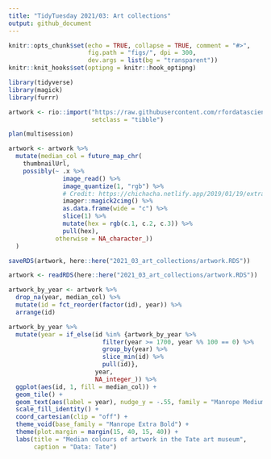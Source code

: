 ```yaml
---
title: "TidyTuesday 2021/03: Art collections"
output: github_document
---
```


```r
knitr::opts_chunk$set(echo = TRUE, collapse = TRUE, comment = "#>",
                      fig.path = "figs/", dpi = 300,
                      dev.args = list(bg = "transparent"))
knitr::knit_hooks$set(optipng = knitr::hook_optipng)
```

```r
library(tidyverse)
library(magick)
library(furrr)
```

```r
artwork <- rio::import("https://raw.githubusercontent.com/rfordatascience/tidytuesday/master/data/2021/2021-01-12/artwork.csv",
                       setclass = "tibble")

plan(multisession)

artwork <- artwork %>% 
  mutate(median_col = future_map_chr(
    thumbnailUrl,
    possibly(~ .x %>% 
               image_read() %>% 
               image_quantize(1, "rgb") %>% 
               # Credit: https://chichacha.netlify.app/2019/01/19/extracting-colours-from-your-images-with-image-quantization/
               imager::magick2cimg() %>% 
               as.data.frame(wide = "c") %>% 
               slice(1) %>% 
               mutate(hex = rgb(c.1, c.2, c.3)) %>% 
               pull(hex),
             otherwise = NA_character_))
  )

saveRDS(artwork, here::here("2021_03_art_collections/artwork.RDS"))
```

```r
artwork <- readRDS(here::here("2021_03_art_collections/artwork.RDS"))

artwork_by_year <- artwork %>% 
  drop_na(year, median_col) %>% 
  mutate(id = fct_reorder(factor(id), year)) %>% 
  arrange(id)

artwork_by_year %>%
  mutate(year = if_else(id %in% {artwork_by_year %>% 
                          filter(year >= 1700, year %% 100 == 0) %>% 
                          group_by(year) %>% 
                          slice_min(id) %>% 
                          pull(id)},
                        year,
                        NA_integer_)) %>% 
  ggplot(aes(id, 1, fill = median_col)) +
  geom_tile() +
  geom_text(aes(label = year), nudge_y = -.55, family = "Manrope Medium") +
  scale_fill_identity() +
  coord_cartesian(clip = "off") +
  theme_void(base_family = "Manrope Extra Bold") +
  theme(plot.margin = margin(15, 40, 15, 40)) +
  labs(title = "Median colours of artwork in the Tate art museum",
       caption = "Data: Tate")
```

